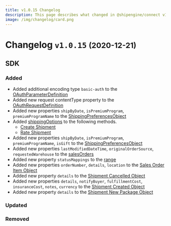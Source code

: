 ```yaml
---
title: v1.0.15 Changelog
description: This page describes what changed in @shipengine/connect v1.0.15
image: /img/changelog/card.png
---
```


Changelog `v1.0.15` <small>(2020-12-21)</small>
=========================================================

SDK
---------------------------------------
### Added
* Added additional encoding type `basic-auth` to the [OAuthParameterDefinition](../docs/v1/oauth/oauth-objects)
* Added new request contentType property to the [OAuthRequestDefinition](../docs/v1/oauth/oauth-objects)
* Added new properties `shipByDate`, `isPremiumProgram`, `premiumProgramName` to the [ShippingPreferencesObject](../docs/v1/reference/shipping-preferences.mdx)
* Added [shippingOptions](../docs/v1/reference/shipping-options.mdx) to the following methods.
  * [Create Shipment](../docs/v1/reference/methods/create-shipment.mdx)
  * [Rate Shipment](../docs/v1/reference/methods/rate-shipment.mdx)
* Added new properties `shipByDate`, `isPremiumProgram`, `premiumProgramName`, `isGift` to the [ShippingPreferencesObject](../docs/v1/reference/shipping-preferences.mdx)
* Added new properties `lastModifiedDateTime`, `originalOrderSource`, `requestedWarehouse` to the [salesOrders](../docs/v1/reference/methods/get-sales-orders-by-date.mdx)
* Added new property `statusMappings` to the [range](../docs/v1/reference/methods/get-sales-orders-by-date.mdx)
* Added new properties `orderNumber`, `details`, `location` to the [Sales Order Item Object](../docs/v1/reference/sales-order-item.mdx)
* Added new property `details` to the [Shipment Cancelled Object](../docs/v1/reference/methods/shipment-cancelled.mdx)
* Added new properties `details`, `notifyBuyer`, `fulfillmentCost`, `insuranceCost`, `notes`, `currency` to the [Shipment Created Object](../docs/v1/reference/methods/shipment-created.mdx)
* Added new property `details` to the [Shipment New Package Object](../docs/v1/reference/new-package-object.mdx)

### Updated

### Removed
